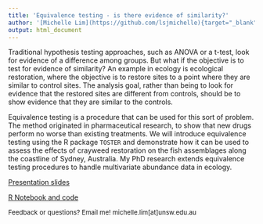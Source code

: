 ```yaml
---
title: 'Equivalence testing - is there evidence of similarity?'
author: '[Michelle Lim](https://github.com/lsjmichelle){target="_blank"} for [Eco-Stats Lab](http://eco-stats.blogspot.com/){target="_blank"}, May 2021'
output: html_document
---
```


Traditional hypothesis testing approaches, such as ANOVA or a t-test, look for evidence of a difference among groups. But what if the objective is to test for evidence of similarity?  An example in ecology is ecological restoration, where the objective is to restore sites to a point where they are similar to control sites. The analysis goal, rather than being to look for evidence that the restored sites are different from controls, should be to show evidence that they are similar to the controls.

Equivalence testing is a procedure that can be used for this sort of problem. The method originated in pharmaceutical research, to show that new drugs perform no worse than existing treatments. We will introduce equivalence testing using the R package `TOSTER` and demonstrate how it can be used to assess the effects of crayweed restoration on the fish assemblages along the coastline of Sydney, Australia. My PhD research extends equivalence testing procedures to handle multivariate abundance data in ecology.

[Presentation slides](slides.html){target="_blank"}

[R Notebook and code](code.html)

<div class="tooltip">
  <p style="font-size:13px">Feedback or questions? Email me!
    <span class="tooltiptext">michelle.lim[at]unsw.edu.au</span
  </p>
</div>
